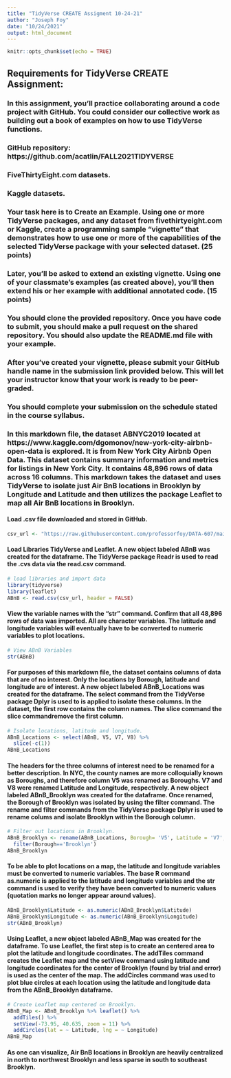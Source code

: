 ---
title: "TidyVerse CREATE Assigment 10-24-21"
author: "Joseph Foy"
date: "10/24/2021"
output: html_document
---

```{r setup, include=FALSE}
knitr::opts_chunk$set(echo = TRUE)
```

## Requirements for TidyVerse CREATE Assignment:

### In this assignment, you’ll practice collaborating around a code project with GitHub.  You could consider our collective work as building out a book of examples on how to use TidyVerse functions.

### GitHub repository:  https://github.com/acatlin/FALL2021TIDYVERSE

### FiveThirtyEight.com datasets.

### Kaggle datasets. 

### Your task here is to Create an Example.  Using one or more TidyVerse packages, and any dataset from fivethirtyeight.com or Kaggle, create a programming sample “vignette” that demonstrates how to use one or more of the capabilities of the selected TidyVerse package with your selected dataset. (25 points)

### Later, you'll be asked to extend an existing vignette.  Using one of your classmate’s examples (as created above), you'll then extend his or her example with additional annotated code. (15 points)

### You should clone the provided repository.  Once you have code to submit, you should make a pull request on the shared repository.  You should also update the README.md file with your example.

### After you’ve created your vignette, please submit your GitHub handle name in the submission link provided below. This will let your instructor know that your work is ready to be peer-graded.

### You should complete your submission on the schedule stated in the course syllabus.


### In this markdown file, the dataset ABNYC2019 located at https://www.kaggle.com/dgomonov/new-york-city-airbnb-open-data is explored.  It is from New York City Airbnb Open Data.  This dataset contains summary information and metrics for listings in New York City. It contains 48,896 rows of data across 16 columns.  This markdown takes the dataset and uses TidyVerse to isolate just Air BnB locations in Brooklyn by Longitude and Latitude and then utilizes the package Leaflet to map all Air BnB locations in Brooklyn. 

#### Load .csv file downloaded and stored in GitHub.

```{r}
csv_url <- "https://raw.githubusercontent.com/professorfoy/DATA-607/main/AB_NYC_2019.csv"
```

#### Load Libraries TidyVerse and Leaflet.  A new object labeled ABnB was created for the dataframe.  The TidyVerse package Readr is used to read the .cvs data via the read.csv command.

```{r}
# load libraries and import data
library(tidyverse)
library(leaflet)
ABnB <- read.csv(csv_url, header = FALSE)
```

#### View the variable names with the "str" command.  Confirm that all 48,896 rows of data was imported. All are character variables.  The latitude and longitude variables will eventually have to be converted to numeric variables to plot locations.  

```{r} 
# View ABnB Variables
str(ABnB)
```
#### For purposes of this markdown file, the dataset contains columns of data that are of no interest.  Only the locations by Borough, latitude and longitude are of interest.  A new object labeled ABnB_Locations was created for the dataframe. The select command from the TidyVerse package Dplyr is used to is applied to isolate these columns.  In the dataset, the first row contains the column names.  The slice command the slice commandremove the first column. 

```{r}
# Isolate locations, latitude and longitude.
ABnB_Locations <- select(ABnB, V5, V7, V8) %>% 
  slice(-c(1))
ABnB_Locations
```
#### The headers for the three columns of interest need to be renamed for a better description.  In NYC, the county names are more colloquially known as Boroughs, and therefore column V5 was renamed as Boroughs.  V7 and V8 were renamed Latitude and Longitude, respectively.  A new object labeled ABnB_Brooklyn was created for the dataframe.  Once renamed, the Borough of Brooklyn was isolated by using the filter command.  The rename and filter commands from the TidyVerse package Dplyr is used to rename colums and isolate Brooklyn within the Borough column.

```{r}
# Filter out locations in Brooklyn.
ABnB_Brooklyn <- rename(ABnB_Locations, Borough= 'V5', Latitude = 'V7', Longitude = 'V8') %>%
  filter(Borough=='Brooklyn')
ABnB_Brooklyn
```
#### To be able to plot locations on a map, the latitude and longitude variables must be converted to numeric variables.  The base R command as.numeric is applied to the latitude and longitude variables and the str command is used to verify they have been converted to numeric values (quotation marks no longer appear around values).

```{r}
ABnB_Brooklyn$Latitude <- as.numeric(ABnB_Brooklyn$Latitude)
ABnB_Brooklyn$Longitude <- as.numeric(ABnB_Brooklyn$Longitude)
str(ABnB_Brooklyn)
```

#### Using Leaflet, a new object labeled ABnB_Map was created for the dataframe. To use Leaflet, the first step is to create an centered area to plot the latitude and longitude coordinates.  The addTiles command creates the Leaflet map and the setView command using latitude and longitude coordinates for the center of Brooklyn (found by trial and error) is used as the center of the map.   The addCircles command was used to plot blue circles at each location using the latitude and longitude data from the ABnB_Brooklyn dataframe.

```{r}
# Create Leaflet map centered on Brooklyn.
ABnB_Map <- ABnB_Brooklyn %>% leaflet() %>%
  addTiles() %>%
  setView(-73.95, 40.635, zoom = 11) %>%
  addCircles(lat = ~ Latitude, lng = ~ Longitude)
ABnB_Map
```

#### As one can visualize, Air BnB locations in Brooklyn are heavily centralized in north to northwest Brooklyn and less sparse in south to southeast Brooklyn.  